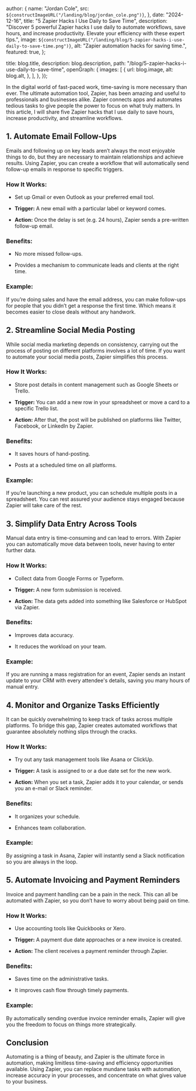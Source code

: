
  author: {
    name: "Jordan Cole",
    src: `${constructImageURL("/landing/blog/jordan_cole.png")}`,
  },
  date: "2024-12-16",
  title: "5 Zapier Hacks I Use Daily to Save Time",
  description:
    "Discover 5 powerful Zapier hacks I use daily to automate workflows, save hours, and increase productivity. Elevate your efficiency with these expert tips.",
  image: `${constructImageURL("/landing/blog/5-zapier-hacks-i-use-daily-to-save-time.png")}`,
  alt: "Zapier automation hacks for saving time.",
  featured: true,
};

  title: blog.title,
  description: blog.description,
  path: "/blog/5-zapier-hacks-i-use-daily-to-save-time",
  openGraph: {
    images: [
      {
        url: blog.image,
        alt: blog.alt,
      },
    ],
  },
});


In the digital world of fast-paced work, time-saving is more necessary than ever. The ultimate automation tool, Zapier, has been amazing and useful to professionals and businesses alike. Zapier connects apps and automates tedious tasks to give people the power to focus on what truly matters. In this article, I will share five Zapier hacks that I use daily to save hours, increase productivity, and streamline workflows.

## 1. Automate Email Follow-Ups

Emails and following up on key leads aren’t always the most enjoyable things to do, but they are necessary to maintain relationships and achieve results. Using Zapier, you can create a workflow that will automatically send follow-up emails in response to specific triggers.

### How It Works:

- Set up Gmail or even Outlook as your preferred email tool.

- **Trigger:** A new email with a particular label or keyword comes.

- **Action:** Once the delay is set (e.g. 24 hours), Zapier sends a pre-written follow-up email.

### Benefits:

- No more missed follow-ups.

- Provides a mechanism to communicate leads and clients at the right time.

### Example:

If you’re doing sales and have the email address, you can make follow-ups for people that you didn’t get a response the first time. Which means it becomes easier to close deals without any handwork.

## 2. Streamline Social Media Posting

While social media marketing depends on consistency, carrying out the process of posting on different platforms involves a lot of time. If you want to automate your social media posts, Zapier simplifies this process.

### How It Works:

- Store post details in content management such as Google Sheets or Trello.

- **Trigger:** You can add a new row in your spreadsheet or move a card to a specific Trello list.

- **Action:** After that, the post will be published on platforms like Twitter, Facebook, or LinkedIn by Zapier.

### Benefits:

- It saves hours of hand-posting.

- Posts at a scheduled time on all platforms.

### Example:

If you’re launching a new product, you can schedule multiple posts in a spreadsheet. You can rest assured your audience stays engaged because Zapier will take care of the rest.

## 3. Simplify Data Entry Across Tools

Manual data entry is time-consuming and can lead to errors. With Zapier you can automatically move data between tools, never having to enter further data.

### How It Works:

- Collect data from Google Forms or Typeform.

- **Trigger:** A new form submission is received.

- **Action:** The data gets added into something like Salesforce or HubSpot via Zapier.

### Benefits:

- Improves data accuracy.

- It reduces the workload on your team.

### Example:

If you are running a mass registration for an event, Zapier sends an instant update to your CRM with every attendee's details, saving you many hours of manual entry.

## 4. Monitor and Organize Tasks Efficiently

It can be quickly overwhelming to keep track of tasks across multiple platforms. To bridge this gap, Zapier creates automated workflows that guarantee absolutely nothing slips through the cracks.

### How It Works:

- Try out any task management tools like Asana or ClickUp.

- **Trigger:** A task is assigned to or a due date set for the new work.

- **Action:** When you set a task, Zapier adds it to your calendar, or sends you an e-mail or Slack reminder.

### Benefits:

- It organizes your schedule.

- Enhances team collaboration.

### Example:

By assigning a task in Asana, Zapier will instantly send a Slack notification so you are always in the loop.

## 5. Automate Invoicing and Payment Reminders

Invoice and payment handling can be a pain in the neck. This can all be automated with Zapier, so you don’t have to worry about being paid on time.

### How It Works:

- Use accounting tools like Quickbooks or Xero.

- **Trigger:** A payment due date approaches or a new invoice is created.

- **Action:** The client receives a payment reminder through Zapier.

### Benefits:

- Saves time on the administrative tasks.

- It improves cash flow through timely payments.

### Example:

By automatically sending overdue invoice reminder emails, Zapier will give you the freedom to focus on things more strategically.

## Conclusion

Automating is a thing of beauty, and Zapier is the ultimate force in automation, making limitless time-saving and efficiency opportunities available. Using Zapier, you can replace mundane tasks with automation, increase accuracy in your processes, and concentrate on what gives value to your business.
